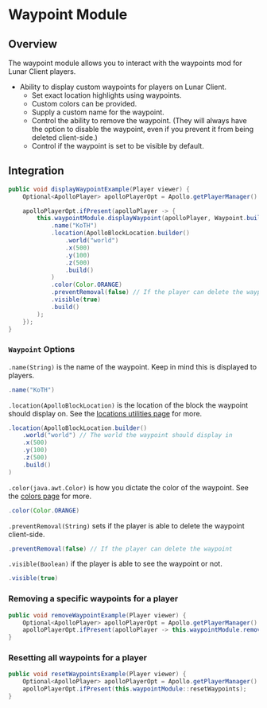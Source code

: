 # Waypoint Module

## Overview

The waypoint module allows you to interact with the waypoints mod for Lunar Client players.

- Ability to display custom waypoints for players on Lunar Client.
    - Set exact location highlights using waypoints.
    - Custom colors can be provided.
    - Supply a custom name for the waypoint.
    - Control the ability to remove the waypoint. (They will always have the option to disable the waypoint, even if you prevent it from being deleted client-side.)
    - Control if the waypoint is set to be visible by default.

## Integration

```java
public void displayWaypointExample(Player viewer) {
    Optional<ApolloPlayer> apolloPlayerOpt = Apollo.getPlayerManager().getPlayer(viewer.getUniqueId());

    apolloPlayerOpt.ifPresent(apolloPlayer -> {
        this.waypointModule.displayWaypoint(apolloPlayer, Waypoint.builder()
            .name("KoTH")
            .location(ApolloBlockLocation.builder()
                .world("world")
                .x(500)
                .y(100)
                .z(500)
                .build()
            )
            .color(Color.ORANGE)
            .preventRemoval(false) // If the player can delete the waypoint
            .visible(true)
            .build()
        );
    });
}
```

### `Waypoint` Options

`.name(String)` is the name of the waypoint. Keep in mind this is displayed to players.

```java
.name("KoTH")
```

`.location(ApolloBlockLocation)` is the location of the block the waypoint should display on. See the [locations utilities page](/apollo/developers/utilities/locations) for more.

```java
.location(ApolloBlockLocation.builder()
    .world("world") // The world the waypoint should display in
    .x(500)
    .y(100)
    .z(500)
    .build()
)
```

`.color(java.awt.Color)` is how you dictate the color of the waypoint. See the [colors page](/apollo/developers/utilities/colors) for more.

```java
.color(Color.ORANGE)
```

`.preventRemoval(String)` sets if the player is able to delete the waypoint client-side.

```java
.preventRemoval(false) // If the player can delete the waypoint
```

`.visible(Boolean)` if the player is able to see the waypoint or not.

```java
.visible(true)
```

### Removing a specific waypoints for a player

```java
public void removeWaypointExample(Player viewer) {
    Optional<ApolloPlayer> apolloPlayerOpt = Apollo.getPlayerManager().getPlayer(viewer.getUniqueId());
    apolloPlayerOpt.ifPresent(apolloPlayer -> this.waypointModule.removeWaypoint(apolloPlayer, "KoTh"));
}
```

### Resetting all waypoints for a player

```java
public void resetWaypointsExample(Player viewer) {
    Optional<ApolloPlayer> apolloPlayerOpt = Apollo.getPlayerManager().getPlayer(viewer.getUniqueId());
    apolloPlayerOpt.ifPresent(this.waypointModule::resetWaypoints);
}
```

